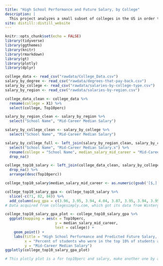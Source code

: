 ```yaml
---
title: "High School Performance and Future Salary, by College"
description: |
  This project analyzes a small subset of colleges in the US in order to establish a correlation between the performance of the undergraduates of these colleges in high school, and their mid-career median salary. As you can see, the trend is mostly positive.
site: distill::distill_website
---
```


```r
knitr::opts_chunk$set(echo = FALSE)
library(tidyverse)
library(ggthemes)
library(knitr)
library(rmarkdown)
library(gt)
library(plotly)
library(dplyr)

college_data <- read_csv("rawdata/College_Data.csv")
salary_by_degree <- read_csv("rawdata/degrees-that-pay-back.csv")
salary_by_college <- read_csv("rawdata/salaries-by-college-type.csv")
salary_by_region <- read_csv("rawdata/salaries-by-region.csv")
```

```r
college_data_clean <- college_data %>%
  rename(college = X1) %>%
  select(college, Top10perc)

salary_by_region_clean <- salary_by_region %>%
  select("School Name", "Mid-Career Median Salary")

salary_by_college_clean <- salary_by_college %>%
  select("School Name", "Mid-Career Median Salary")

salary_by_college_full <- left_join(salary_by_region_clean, salary_by_college_clean, by = "School Name") %>%
  select("School Name", "Mid-Career Median Salary.x") %>%
  rename(college = "School Name", median_salary_mid_career = "Mid-Career Median Salary.x") %>%
  drop_na()

college_top10_salary <- left_join(college_data_clean, salary_by_college_full, by = "college") %>%
  drop_na() %>%
  arrange(desc(Top10perc))

college_top10_salary$median_salary_mid_career <- as.numeric(gsub('[$,]', '', college_top10_salary$median_salary_mid_career))

college_top10_salary_gpa <- college_top10_salary %>%
  slice(-c(71, 82, 84)) %>%
  add_column(avg_gpa = c(3.96, 3.95, 3.94, 4.04, 3.87, 3.95, 3.94, 3.95, 3.92, 3.90, 3.91, 3.94, 3.86, 3.91, 3.91, 3.90, 3.93, 3.80, 3.90, 3.86, 3.89, 3.76, 3.82, 3.87, 3.40, 3.86, 3.89, 3.80, 3.60, 3.92, 3.85, 3.50, 3.75, 3.57, 3.54, 3.74, 3.90, 3.50, 3.64, 3.81, 3.59, 3.74, 3.65, 3.40, 3.40, 3.80, 3.87, 3.81, 4.18, 3.30, 3.66, 3.74, 3.46, 3.63, 3.49, 3.74, 3.60, 3.59, 3.73, 3.69, 3.59, 3.86, 3.42, 3.62, 3.53, 3.58, 3.60, 3.55, 3.60, 3.50, 3.51, 3.76, 3.50, 3.60, 3.50, 3.40, 3.60, 3.54, 3.50, 3.29, 3.42, 3.57, 4.05, 3.37, 3.48, 3.30, 3.66, 3.50, 3.21, 3.91, 3.30, 3.60, 3.30, 3.00, 3.10, 3.67, 3.36, 3.21, 3.23, 2.70, 3.34, 2.99))
# Data acquired from collegesimply.com, which got its data from Wintergreen Orchard House and IPEDS; and also from prepscholar.com

college_top10_salary_gpa_plot <- college_top10_salary_gpa %>%
  ggplot(mapping = aes(x = Top10perc,
                       y = median_salary_mid_career,
                       text = college)) +
    geom_point() +
    labs(title = "High School Performance and Predicted Future Salary, by College",
         x = "Percent of students who were in the top 10% of students at their high school",
         y = "Mid-Career Median Salary")
ggplotly(college_top10_salary_gpa_plot)

# This plotly plot is a for top10perc and salary, make another one by avg_gpa and salary! Also add some color to this graph its ugly af
```